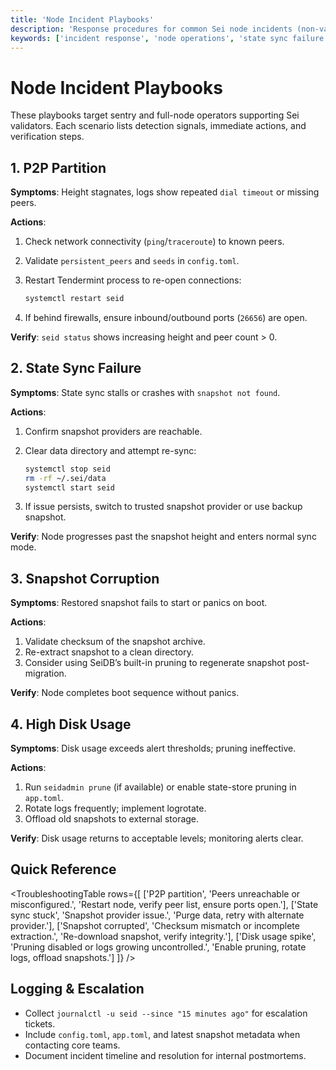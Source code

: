 ```yaml
---
title: 'Node Incident Playbooks'
description: 'Response procedures for common Sei node incidents (non-validator).'
keywords: ['incident response', 'node operations', 'state sync failure', 'p2p partition']
---
```



# Node Incident Playbooks

These playbooks target sentry and full-node operators supporting Sei validators. Each scenario lists detection signals, immediate actions, and verification steps.

## 1. P2P Partition

**Symptoms**: Height stagnates, logs show repeated `dial timeout` or missing peers.

**Actions**:

1. Check network connectivity (`ping`/`traceroute`) to known peers.
2. Validate `persistent_peers` and `seeds` in `config.toml`.
3. Restart Tendermint process to re-open connections:

   ```bash copy
   systemctl restart seid
   ```

4. If behind firewalls, ensure inbound/outbound ports (`26656`) are open.

**Verify**: `seid status` shows increasing height and peer count > 0.

## 2. State Sync Failure

**Symptoms**: State sync stalls or crashes with `snapshot not found`.

**Actions**:

1. Confirm snapshot providers are reachable.
2. Clear data directory and attempt re-sync:

   ```bash copy
   systemctl stop seid
   rm -rf ~/.sei/data
   systemctl start seid
   ```

3. If issue persists, switch to trusted snapshot provider or use backup snapshot.

**Verify**: Node progresses past the snapshot height and enters normal sync mode.

## 3. Snapshot Corruption

**Symptoms**: Restored snapshot fails to start or panics on boot.

**Actions**:

1. Validate checksum of the snapshot archive.
2. Re-extract snapshot to a clean directory.
3. Consider using SeiDB’s built-in pruning to regenerate snapshot post-migration.

**Verify**: Node completes boot sequence without panics.

## 4. High Disk Usage

**Symptoms**: Disk usage exceeds alert thresholds; pruning ineffective.

**Actions**:

1. Run `seidadmin prune` (if available) or enable state-store pruning in `app.toml`.
2. Rotate logs frequently; implement logrotate.
3. Offload old snapshots to external storage.

**Verify**: Disk usage returns to acceptable levels; monitoring alerts clear.

## Quick Reference

<TroubleshootingTable
  rows={[
    ['P2P partition', 'Peers unreachable or misconfigured.', 'Restart node, verify peer list, ensure ports open.'],
    ['State sync stuck', 'Snapshot provider issue.', 'Purge data, retry with alternate provider.'],
    ['Snapshot corrupted', 'Checksum mismatch or incomplete extraction.', 'Re-download snapshot, verify integrity.'],
    ['Disk usage spike', 'Pruning disabled or logs growing uncontrolled.', 'Enable pruning, rotate logs, offload snapshots.']
  ]}
/>

## Logging & Escalation

- Collect `journalctl -u seid --since "15 minutes ago"` for escalation tickets.
- Include `config.toml`, `app.toml`, and latest snapshot metadata when contacting core teams.
- Document incident timeline and resolution for internal postmortems.
